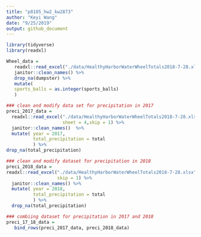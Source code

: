 ```yaml
---
title: "p8105_hw2_kw2873"
author: "Keyi Wang"
date: "9/25/2019"
output: github_document
---
```


```r
library(tidyverse)
library(readxl)

```

```r
Wheel_data = 
   readxl::read_excel("./data/HealthyHarborWaterWheelTotals2018-7-28.xlsx",sheet = 1) %>%
   janitor::clean_names() %>%
   drop_na(dumpster) %>%
   mutate(
   sports_balls = as.integer(sports_balls) 
   )

```


```r
### clean and modify data set for precipitation in 2017
preci_2017_data =
  readxl::read_excel("./data/HealthyHarborWaterWheelTotals2018-7-28.xlsx",
                     sheet = 4,skip = 1) %>%
  janitor::clean_names()  %>%
  mutate( year = 2017,
          total_precipitation = total
          ) %>%
drop_na(total_precipitation) 

### clean and modify dataset for precipitation in 2018
preci_2018_data =
readxl::read_excel("./data/HealthyHarborWaterWheelTotals2018-7-28.xlsx",sheet = 3, 
                   skip = 1) %>%
  janitor::clean_names() %>%
  mutate( year = 2018,
          total_precipitation = total
          ) %>%
  drop_na(total_precipitation)  

### combiing dataset for precipitation in 2017 and 2018 
preci_17_18_data =
   bind_rows(preci_2017_data, preci_2018_data)
  
```



